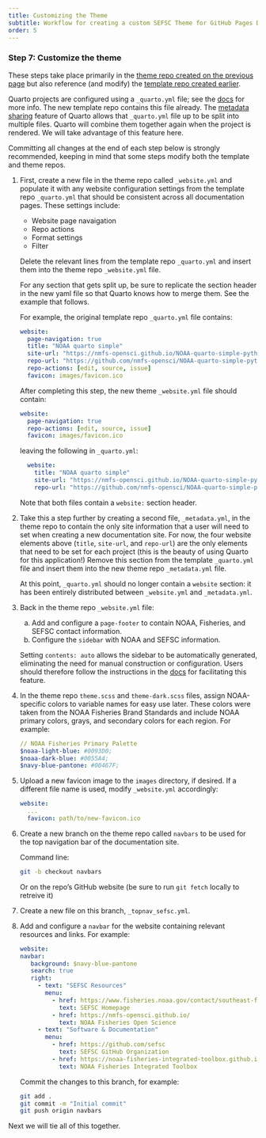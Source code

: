 ```yaml
---
title: Customizing the Theme
subtitle: Workflow for creating a custom SEFSC Theme for GitHub Pages Documentation Sites
order: 5
---
```


### Step 7: Customize the theme

These steps take place primarily in the [theme repo created on the previous page](theme.qmd) but also reference (and modify) the [template repo created earlier](template.qmd).

Quarto projects are configured using a `_quarto.yml` file; see the [docs](https://quarto.org/docs/guide/){target="_blank"} for more info. The new template repo contains this file already. The [metadata sharing](https://quarto.org/docs/projects/quarto-projects.html#shared-metadata){target="_blank"} feature of Quarto allows that `_quarto.yml` file up to be split into multiple files. Quarto will combine them together again when the project is rendered. We will take advantage of this feature here.

:::{.callout-tip title="GitHub Tip" collapse="true"}
Committing all changes at the end of each step below is strongly recommended, keeping in mind that some steps modify both the template and theme repos.
:::

1. First, create a new file in the theme repo called `_website.yml` and populate it with any website configuration settings from the template repo `_quarto.yml` that should be consistent across all documentation pages. These settings include:
   - Website page navaigation
   - Repo actions
   - Format settings
   - Filter

   Delete the relevant lines from the template repo `_quarto.yml` and insert them into the theme repo `_website.yml` file.

   ::: {.callout-caution}
   For any section that gets split up, be sure to replicate the section header in the new yaml file so that Quarto knows how to merge them. See the example that follows.
   :::

   For example, the original template repo `_quarto.yml` file contains:

   ```yml
   website: 
     page-navigation: true
     title: "NOAA quarto simple" 
     site-url: "https://nmfs-opensci.github.io/NOAA-quarto-simple-python" 
     repo-url: "https://github.com/nmfs-opensci/NOAA-quarto-simple-python"
     repo-actions: [edit, source, issue]
     favicon: images/favicon.ico
   ```
   After completing this step, the new theme `_website.yml` file should contain:

   ```yml
   website: 
     page-navigation: true
     repo-actions: [edit, source, issue]
     favicon: images/favicon.ico
   ``` 
   
   leaving the following in `_quarto.yml`:

   ```yml
     website: 
       title: "NOAA quarto simple" 
       site-url: "https://nmfs-opensci.github.io/NOAA-quarto-simple-python" 
       repo-url: "https://github.com/nmfs-opensci/NOAA-quarto-simple-python"
   ```

   Note that both files contain a `website:` section header.

2. Take this a step further by creating a second file, `_metadata.yml`, in the theme repo to contain the only site information that a user will need to set when creating a new documentation site. For now, the four website elements above (`title`, `site-url`, and `repo-url`) are the only elements that need to be set for each project (this is the beauty of using Quarto for this application!) Remove this section from the template `_quarto.yml` file and insert them into the new theme repo `_metadata.yml` file.

   At this point, `_quarto.yml` should no longer contain a `website` section: it has been entirely distributed between `_website.yml` and `_metadata.yml`.

3. Back in the theme repo `_website.yml` file:
   a. Add and configure a `page-footer` to contain NOAA, Fisheries, and SEFSC contact information.
   b. Configure the `sidebar` with NOAA and SEFSC information.

   ::: {.callout-note}
   Setting `contents: auto` allows the sidebar to be automatically generated, eliminating the need for manual construction or configuration. Users should therefore follow the instructions in the [docs](https://quarto.org/docs/websites/website-navigation.html#auto-generation){target="_blank"} for facilitating this feature.
   :::

4. In the theme repo `theme.scss` and `theme-dark.scss` files, assign NOAA-specific colors to variable names for easy use later. These colors were taken from the NOAA Fisheries Brand Standards and include NOAA primary colors, grays, and secondary colors for each region. For example:

   ```yml
   // NOAA Fisheries Primary Palette
   $noaa-light-blue: #0093D0;
   $noaa-dark-blue: #0055A4;
   $navy-blue-pantone: #00467F;
   ```

5. Upload a new favicon image to the `images` directory, if desired. If a different file name is used, modify `_website.yml` accordingly:

   ```yml
   website:
     ...
     favicon: path/to/new-favicon.ico
   ```

6. Create a new branch on the theme repo called `navbars` to be used for the top navigation bar of the documentation site.

   Command line:

   ```bash
   git -b checkout navbars
   ```

   Or on the repo's GitHub website (be sure to run `git fetch` locally to retreive it)

7. Create a new file on this branch, `_topnav_sefsc.yml`.

8. Add and configure a `navbar` for the website containing relevant resources and links. For example:

   ```yml
   website:
   navbar:
      background: $navy-blue-pantone
      search: true
      right:
        - text: "SEFSC Resources"
          menu:
            - href: https://www.fisheries.noaa.gov/contact/southeast-fisheries-science-center
              text: SEFSC Homepage
            - href: https://nmfs-opensci.github.io/
              text: NOAA Fisheries Open Science
        - text: "Software & Documentation"
          menu:
            - href: https://github.com/sefsc
              text: SEFSC GitHub Organization
            - href: https://noaa-fisheries-integrated-toolbox.github.io/
              text: NOAA Fisheries Integrated Toolbox
   ```

   Commit the changes to this branch, for example:

   ```bash
   git add .
   git commit -m "Initial commit"
   git push origin navbars
   ```

Next we will tie all of this together.